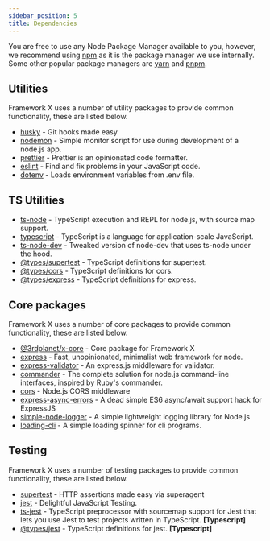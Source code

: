 ```yaml
---
sidebar_position: 5
title: Dependencies
---
```



You are free to use any Node Package Manager available to you, however, we recommend using [npm](https://www.npmjs.com/) as it is the package manager we use internally. Some other popular package managers are [yarn](https://yarnpkg.com/) and [pnpm](https://pnpm.js.org/).

## Utilities

Framework X uses a number of utility packages to provide common functionality, these are listed below.

- [husky](https://www.npmjs.com/package/husky) - Git hooks made easy
- [nodemon](https://www.npmjs.com/package/nodemon) - Simple monitor script for use during development of a node.js app.
- [prettier](https://www.npmjs.com/package/prettier) - Prettier is an opinionated code formatter.
- [eslint](https://www.npmjs.com/package/eslint) - Find and fix problems in your JavaScript code.
- [dotenv](https://www.npmjs.com/package/dotenv) - Loads environment variables from .env file.

## TS Utilities
- [ts-node](https://www.npmjs.com/package/ts-node) - TypeScript execution and REPL for node.js, with source map support.
- [typescript](https://www.npmjs.com/package/typescript) - TypeScript is a language for application-scale JavaScript.
- [ts-node-dev](https://www.npmjs.com/package/ts-node-dev) - Tweaked version of node-dev that uses ts-node under the hood.
- [@types/supertest](https://www.npmjs.com/package/@types/supertest) - TypeScript definitions for supertest.
- [@types/cors](https://www.npmjs.com/package/@types/cors) - TypeScript definitions for cors.
- [@types/express](https://www.npmjs.com/package/@types/express) - TypeScript definitions for express.

## Core packages

Framework X uses a number of core packages to provide common functionality, these are listed below.

- [@3rdplanet/x-core](https://github.com/3rd-planet/x-core) - Core package for Framework X
- [express](https://www.npmjs.com/package/express) - Fast, unopinionated, minimalist web framework for node.
- [express-validator](https://www.npmjs.com/package/express-validator) - An express.js middleware for validator.
- [commander](https://www.npmjs.com/package/commander) - The complete solution for node.js command-line interfaces, inspired by Ruby's commander.
- [cors](https://www.npmjs.com/package/cors) - Node.js CORS middleware
- [express-async-errors](https://www.npmjs.com/package/express-async-errors) - A dead simple ES6 async/await support hack for ExpressJS
- [simple-node-logger](https://www.npmjs.com/package/simple-node-logger) - A simple lightweight logging library for Node.js
- [loading-cli](https://www.npmjs.com/package/loading-cli) - A simple loading spinner for cli programs.


## Testing

Framework X uses a number of testing packages to provide common functionality, these are listed below.

- [supertest](https://www.npmjs.com/package/supertest) - HTTP assertions made easy via superagent
- [jest](https://www.npmjs.com/package/jest) - Delightful JavaScript Testing.
- [ts-jest](https://www.npmjs.com/package/ts-jest) - TypeScript preprocessor with sourcemap support for Jest that lets you use Jest to test projects written in TypeScript. **[Typescript]**
- [@types/jest](https://www.npmjs.com/package/@types/jest) - TypeScript definitions for jest. **[Typescript]**


<Support/>